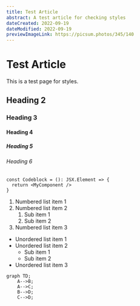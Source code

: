 ```yaml
---
title: Test Article
abstract: A test article for checking styles
dateCreated: 2022-09-19
dateModified: 2022-09-19
previewImageLink: https://picsum.photos/345/140
---
```


# Test Article

This is a test page for styles.

## Heading 2

### Heading 3

#### Heading 4

##### Heading 5

###### Heading 6

```tsx
const Codeblock = (): JSX.Element => {
  return <MyComponent />
}
```

1. Numbered list item 1
2. Numbered list item 2
   1. Sub item 1
   2. Sub item 2
3. Numbered list item 3

- Unordered list item 1
- Unordered list item 2
   - Sub item 1
   - Sub item 2
- Unordered list item 3

```mermaid
graph TD;
    A-->B;
    A-->C;
    B-->D;
    C-->D;
```

<TestComponent />
